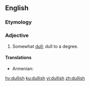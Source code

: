 ==English==

===Etymology===
{{suffix|dull|ish|lang=en}}

===Adjective===
{{en-adj}}

# Somewhat [[dull]]; dull to a degree.

====Translations====
{{trans-top|somewhat dull}}
* Armenian: {{t|hy|տաղտկավուն}}
{{trans-mid}}
{{trans-bottom}}

[[hy:dullish]]
[[ku:dullish]]
[[vi:dullish]]
[[zh:dullish]]